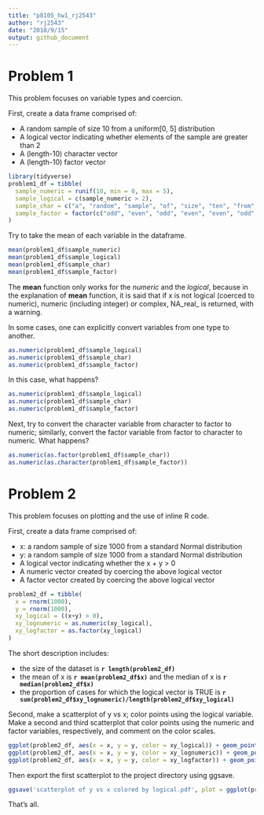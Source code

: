 ```yaml
---
title: "p8105_hw1_rj2543"
author: "rj2543"
date: "2018/9/15"
output: github_document
---
```


# Problem 1

This problem focuses on variable types and coercion.

First, create a data frame comprised of:

* A random sample of size 10 from a uniform[0, 5] distribution
* A logical vector indicating whether elements of the sample are greater than 2
* A (length-10) character vector
* A (length-10) factor vector

```r
library(tidyverse)
problem1_df = tibble(
  sample_numeric = runif(10, min = 0, max = 5),
  sample_logical = c(sample_numeric > 2),
  sample_char = c("a", "random", "sample", "of", "size", "ten", "from", "uniform", "zero", "five"),
  sample_factor = factor(c("odd", "even", "odd", "even", "even", "odd", "odd", "odd", "even", "even"))
)
```

Try to take the mean of each variable in the dataframe. 

```r
mean(problem1_df$sample_numeric)
mean(problem1_df$sample_logical)
mean(problem1_df$sample_char)
mean(problem1_df$sample_factor)
```

The **mean** function only works for the *numeric* and the *logical*, because in the explanation of **mean** function, it is said that if x is not logical (coerced to numeric), numeric (including integer) or complex, NA_real_ is returned, with a warning.

In some cases, one can explicitly convert variables from one type to another.

```r
as.numeric(problem1_df$sample_logical)
as.numeric(problem1_df$sample_char)
as.numeric(problem1_df$sample_factor)
```

In this case, what happens?

```r
as.numeric(problem1_df$sample_logical)
as.numeric(problem1_df$sample_char)
as.numeric(problem1_df$sample_factor)
```

Next, try to convert the character variable from character to factor to numeric; similarly, convert the factor variable from factor to character to numeric. 
What happens?

```r
as.numeric(as.factor(problem1_df$sample_char))
as.numeric(as.character(problem1_df$sample_factor))
```

# Problem 2

This problem focuses on plotting and the use of inline R code.

First, create a data frame comprised of:

* x: a random sample of size 1000 from a standard Normal distribution
* y: a random sample of size 1000 from a standard Normal distribution
* A logical vector indicating whether the x + y > 0
* A numeric vector created by coercing the above logical vector
* A factor vector created by coercing the above logical vector

```r
problem2_df = tibble(
  x = rnorm(1000),
  y = rnorm(1000),
  xy_logical = ((x+y) > 0),
  xy_lognumeric = as.numeric(xy_logical),
  xy_logfactor = as.factor(xy_logical)
)
```

The short description includes:

* the size of the dataset is **`r length(problem2_df)`**
* the mean of x is **`r mean(problem2_df$x)`** and the median of x is **`r median(problem2_df$x)`**
* the proportion of cases for which the logical vector is TRUE is **`r sum(problem2_df$xy_lognumeric)/length(problem2_df$xy_logical)`**

Second, make a scatterplot of y vs x; color points using the logical variable. Make a second and third scatterplot that color points using the numeric and factor variables, respectively, and comment on the color scales.

```r
ggplot(problem2_df, aes(x = x, y = y, color = xy_logical)) + geom_point()
ggplot(problem2_df, aes(x = x, y = y, color = xy_lognumeric)) + geom_point()
ggplot(problem2_df, aes(x = x, y = y, color = xy_logfactor)) + geom_point()
```

Then export the first scatterplot to the project directory using ggsave.

```r
ggsave('scatterplot of y vs x colored by logical.pdf', plot = ggplot(problem2_df, aes(x = x, y = y, color = xy_logical)) + geom_point())
```

That's all.